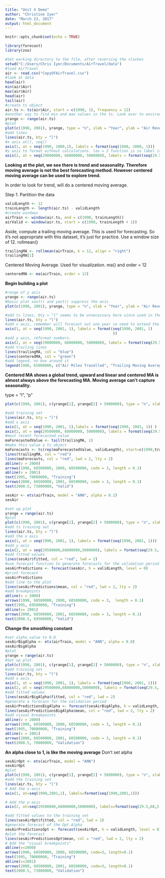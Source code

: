```yaml
---
title: "Unit 4 Demo"
author: "Christine Iyer"
date: "March 22, 2017"
output: html_document
---
```


```r
knitr::opts_chunk$set(echo = TRUE)
```

```r
library(forecast)
library(zoo)
```


```r

#Set working directory to the file, after reversing the slashes
setwd("C:/Users/Chris Iyer/Documents/AirTravel/data")
#load AirTravel
air <- read.csv("CopyOfAirTravel.csv")
#look at data
head(air)
min(air$Air)
max(air$Air)
head(air)
tail(air)
#create ts object
air.ts <- ts(air$Air, start = c(1990, 1), frequency = 12)
#another way to find min and max values in the ts. Look over to environment to find data
yrange <- range(air.ts)
#plot 
plot(c(1990, 2001), yrange, type = "n", xlab = "Year", ylab = "Air Revenue Passenger Miles (in Millions)", bty = "l", xaxt = "n", yaxt = "n")
#add lines
lines(air.ts, bty = "l")
#x axis at(), seq()
axis(1, at = seq(1990, 2000,1), labels = format(seq(1990, 2000, 1)))
#y axis to format without calculations. las = 2 function is so label is perpendicular to axis
axis(2, at = seq(29000000, 68000000, 5000000), labels = format(seq(29.5, 68, 5.0)), las = 2)
```

**Looking at the plot, we see there is trend and seasonality. Therefore moving average is not the best forecasting method. However centered moving average can be used to explore trend.**

In order to look for trend, will do a centered moving average. 

Step 1. Partition the data

```r
validLength <- 12
trainLength <- length(air.ts) - validLength
#create windows
airTrain <- window(air.ts, end = c(1990, trainLength))
airValid <- window(air.ts, start = c(1990, trainLength + 1))
```

Aside, compute a trailing moving average. This is used for forecasting. So it's not appropriate with this dataset, it's just for practice. Use a window size of 12. rollmean()

```r
trailingMA <- rollmean(airTrain, k = 12, align = "right")
trailingMA[1]

```

Centered Moving Average. Used for visualization. ma() and order = 12

```r
centeredMA <- ma(airTrain, order = 12)
```


**Begin building a plot**
```r
#range of y axis
yrange <- range(air.ts)
#basic plot xaxt() and yaxt() suppress the axis
plot(c(1990, 2001), yrange, type = "n", xlab = "Year", ylab = "Air Revenue Passenger Miles (in Millions)", bty = "l", xaxt = "n", yaxt = "n")

#add ts lines, bty = "l" seems to be unnecessary here since used in the previous command. bty = dictates the shape of the box surrounding the plot
lines(air.ts, bty = "l")
#add x axis, remember will forecast out one year so need to extend the axis, las = 2 makes sure all years are labeled, las = 0 skips 1
axis(1, at = seq(1990, 2001, 1), labels = format(seq(1990, 2001, 1)
                                                 ))
#add y axis, reformat numbers.
axis(2, at = seq(29000000, 68000000, 5000000), labels = format(seq(29.5, 68, 5.0)), las = 2)
#add trailing lines
lines(trailingMA, col = "blue")
lines(centeredMA, col = "green")
#add legend, no box around it
legend(1990, 65000000, c("Air Miles Travelled", "Trailing Moving Average", "Centered Moving Average"), lty = c(1,1,1), col = c("black", "blue", "green"), bty = "n")
```

**Centered MA shows a global trend, upward and linear and centered MA is almost always above the forecasting MA. Moving average can't capture seasonality.**


type = "l", "p"
```r
plot(c(1990, 2001), c(yrange[1], yrange[2] + 5000000), type = "n", xlab = "Year", ylab = "ARPM in millions", bty = "l", xaxt = "n", yaxt = "n" )

#add training set
lines(air.ts, bty = "l")
#add x axis
axis(1, at = seq(1990, 2001, 1),labels = format(seq(1990, 2001, 1)) )
axis(2, at = seq(29500000, 68000000, 5000000), labels = format(seq(29.5, 68, 5.0)), las = 2)
#most recent forecasted value
maForecastedValue <- tail(trailingMA, 1)
#make this value a ts object
maForecasts <- ts(rep(maForecastedValue, validLength), start=c(1990,trainLength+1), freq=12)
lines(trailingMA, col = "red")
lines(maForecasts, col = "red", lwd = 2, lty = 2)
abline(v = 2000)
arrows(1990, 68500000, 2000, 68500000, code = 3, length = 0.1)
abline(v = 2001)
text(1995, 70000000, "Training")
arrows(2000, 68500000, 2001, 68500000, code = 3, length = 0.1)
text(2000.5, 73000000, "Valid")
```

```r
sesAir <- ets(airTrain, model = "ANN", alpha = 0.2)
sesAir
```

```r
#set up plot
yrange = range(air.ts)
#plot
plot(c(1990, 2001), c(yrange[1], yrange[2] + 5000000), type = "n", xlab = "ARPM in millions", bty = "l", xaxt = "n", yaxt = "n")
#add ts training set
lines(air.ts, bty = "l")
#add the x axis
axis(1, at = seq(1990, 2001, 1), labels = format(seq(1990, 2001, 1)))
#add y axis
axis(2, at = seq(29500000,68000000,5000000), labels = format(seq(29.5, 68, 5.0)), las = 2)
#add fitted values
lines(sesAir$fitted, col = "red", lwd = 2)
#use forecast function to generate forecasts for the validation period
sesAirPredictions <- forecast(sesAir, h = validLength, level = 0)
#print forecast
sesAirPredictions
#add line to the plot
lines(sesAirPredictions$mean, col = "red", lwd = 2, lty = 2)
#add breakpoints
abline(v = 2000)
arrows(1990, 68500000, 2000, 68500000, code = 3,  length = 0.1)
text(1995, 69500000, "Training")
abline(v= 2001)
arrows(2000, 68500000, 2001, 68500000, code = 3, length = 0.1)
text(2000.5, 69500000, "Valid")
```

**Change the smoothing constant**

```r
#set alpha value to 0.8
sesAirBigAlpha <- ets(airTrain, model = "ANN", alpha = 0.8)
sesAirBigAlpha
#plot
yrange = range(air.ts)
#Set up plot
plot(c(1990, 2001), c(yrange[1], yrange[2] + 5000000), type = "n", xlab = "Year", ylab = "ARPM (in millions)", bty = "l", xaxt = "n", yaxt = "n")
#add training set
lines(air.ts, bty = "l")
#add x axis
axis(1, at = seq(1990, 2001, 1), labels = format(seq(1990, 2001, 1)))
axis(2, at = seq(29500000,68000000,5000000), labels = format(seq(29.5, 68, 5.0)), las = 2)
#add fitted values
lines(sesAirBigAlpha$fitted, col = "red", lwd = 2)
#generate a forecast for the validation period
sesAirPredictionsBigAlpha <- forecast(sesAirBigAlpha, h = validLength, level = 0)
lines(sesAirPredictionsBigAlpha$mean, col = "red", lwd = 2, lty = 2)
#add visual breakpoints
abline(v = 2000)
arrows(1990, 68500000, 2000, 68500000, code = 3, length = 0.1)
text(1995, 70000000, "Training")
abline(v = 2001)
arrows(2000, 68500000, 2001, 68500000, code = 3, length = 0.1)
text(2000.5, 70000000, "Validation")

```

**An alpha close to 1, is like the moving average**
Don't set alpha

```r
sesAirOpt <- ets(airTrain, model = "ANN")
sesAirOpt
#plot
plot(c(1990, 2001), c(yrange[1], yrange[2] + 5000000), type = "n", xlab = "Year", ylab = "ARMP in millions", bty = "l", xaxt = "n", yaxt = "n")
#add the training set
lines(air.ts, bty = "l")
# Add the x-axis
axis(1, at=seq(1990,2001,1), labels=format(seq(1990,2001,1)))

# Add the y-axis
axis(2, at=seq(29500000,68000000,5000000), labels=format(seq(29.5,68,5.0)), las=2)

#add fitted values to the training set
lines(sesAirOpt$fitted, col = "red", lwd = 2)
#generate forecast of the Opt Alpha
sesAirPredictionsOpt <- forecast(sesAirOpt, h = validLength, level = 0)
#plot the forecast
lines(sesAirPredictionsOpt$mean, col = "red", lwd = 2, lty = 2)
# Add the "visual breakpoints"
abline(v=2000)
arrows(1990, 68500000, 2000, 68500000, code=3, length=0.1)
text(1995, 70000000, "Training")
abline(v=2001)
arrows(2000, 68500000, 2001, 68500000, code=3, length=0.1)
text(2000.5, 73000000, "Validation")
```


